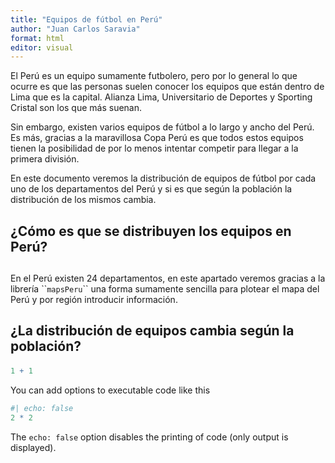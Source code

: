 ```yaml
---
title: "Equipos de fútbol en Perú"
author: "Juan Carlos Saravia"
format: html
editor: visual
---
```


El Perú es un equipo sumamente futbolero, pero por lo general lo que ocurre es que las personas suelen conocer los equipos que están dentro de Lima que es la capital. Alianza Lima, Universitario de Deportes y Sporting Cristal son los que más suenan.

Sin embargo, existen varios equipos de fútbol a lo largo y ancho del Perú. Es más, gracias a la maravillosa Copa Perú es que todos estos equipos tienen la posibilidad de por lo menos intentar competir para llegar a la primera división.

En este documento veremos la distribución de equipos de fútbol por cada uno de los departamentos del Perú y si es que según la población la distribución de los mismos cambia.

## ¿Cómo es que se distribuyen los equipos en Perú?

## 

En el Perú existen 24 departamentos, en este apartado veremos gracias a la librería \`\``mapsPeru`\`\` una forma sumamente sencilla para plotear el mapa del Perú y por región introducir información.

## ¿La distribución de equipos cambia según la población?

#### 

```r
1 + 1
```

You can add options to executable code like this

```r
#| echo: false
2 * 2
```

The `echo: false` option disables the printing of code (only output is displayed).
